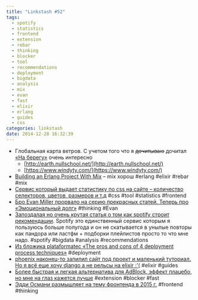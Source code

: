```yaml
---
title: "Linkstash #52"
tags:
  - spotify
  - statistics
  - frontend
  - extension
  - rebar
  - thinking
  - blocker
  - tool
  - recommendations
  - deployment
  - bigdata
  - analysis
  - mix
  - evan
  - fast
  - elixir
  - erlang
  - guides
  - css
categories: linkstash
date: 2014-12-28 16:32:39
---
```


- Глобальная карта ветров. С учетом того что я ~~дочитываю~~ дочитал [«На берегу»](http://goo.gl/QCKHDL) очень интересно
    + [http://earth.nullschool.net/](http://earth.nullschool.net/)
    + [https://www.windyty.com/](https://www.windyty.com/)
- [Building an Erlang Project With Mix](http://kelly-mclaughlin.com/blog/2014/12/12/building-an-erlang-project-with-mix/) – mix хорош #erlang #elixir #rebar #mix
- [Сервис который выдает статистику по css на сайте – количество селекторов, цветов, размеров и т.д](http://cssstats.com/) #css #tool #statistics #frontend
- [Бро Evan Miller прорвало на серию прекрасных статей. Теперь про «Эмоциональный долг»](http://www.evanmiller.org/start-ups-and-emotional-debt.html) #thinking #Evan
- [Запоздалая но очень крутая статья о том как spotify строит рекомендации](http://benanne.github.io/2014/08/05/spotify-cnns.html). Spotify это единственный сервис которым я пользуюсь больше полугода и он не скатывается в унылые повторы как пандора или ластфм + подборки плейлистов просто то что мне надо. #spotify #bigdata #analysis #recommendations
- [Из бложика plataformatec «The pros and cons of 4 deployment process techniques»](http://blog.plataformatec.com.br/2014/12/the-pros-and-cons-of-4-deployment-process-techniques/?utm_source=feedburner&utm_medium=feed&utm_campaign=Feed%3A+PlataformaBlog+%28Plataformatec+Blog%29&utm_content=FeedBurner) #deployment
- [phoenix наконец-то запилил сайт под проект и маленький туториал. Но я всё еще хочу django а не рельсы на elixir :'(](http://www.phoenixframework.org/v0.7.2/docs/overview) #elixir #guides
- [Более быстрая и легкая альтернатива для AdBlock, эффект плацебо, но мне на глаз кажется лучше](https://github.com/gorhill/uBlock) #extension #blocker #fast
- [Эдди Османи размышляет на тему фронтенда в 2015 г.](https://medium.com/@addyosmani/javascript-application-architecture-on-the-road-to-2015-d8125811101b) #frontend #thinking
